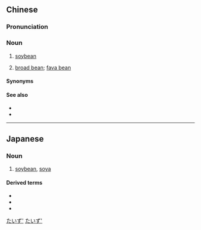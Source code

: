 ==Chinese==
{{zh-forms}}

===Pronunciation===
{{zh-pron
|m=dàdòu
|c=daai6 dau6-2
|mn=tōa-tāu
|cat=n
}}

===Noun===
{{zh-noun}}

# [[soybean]]
# {{lb|zh|regional}} [[broad bean]]; [[fava bean]]

====Synonyms====
{{zh-dial|蠶豆}}

====See also====
* {{zh-l|黃豆}}
* {{zh-l|黑豆}}

{{zh-cat|Vegetables|Phaseoleae tribe plants}}

----

==Japanese==
{{ja-kanjitab|だい|ず|yomi=on}}

===Noun===
{{ja-noun|だいず}}

# [[soybean]], [[soya]]

====Derived terms====
* {{l|ja|大豆粕}}
* {{l|ja|大豆油}}
* {{l|ja|大豆たんぱく}}

[[Category:ja:Foods|たいず']]
[[Category:ja:Grains|たいず']]
